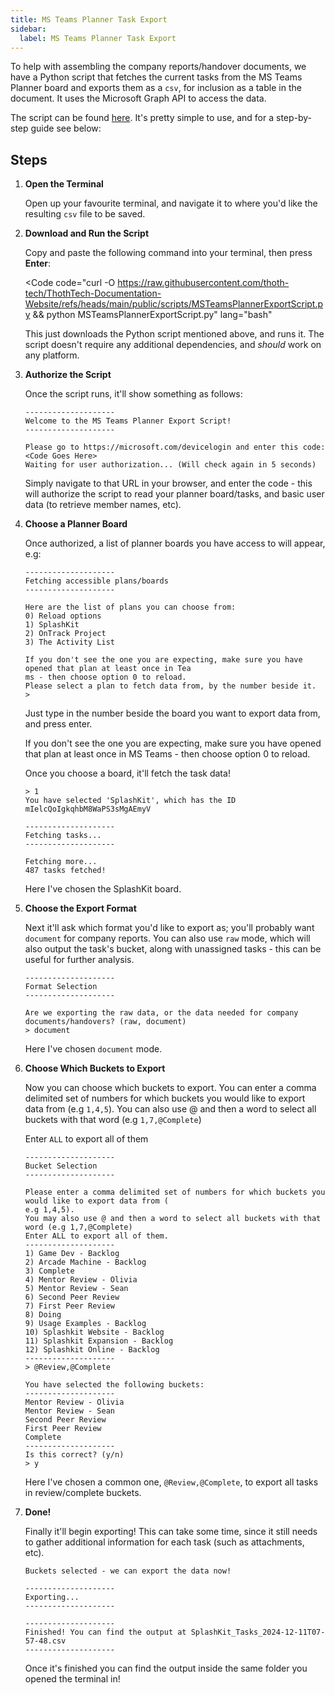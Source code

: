 ```yaml
---
title: MS Teams Planner Task Export
sidebar:
  label: MS Teams Planner Task Export
---
```



To help with assembling the company reports/handover documents, we have a Python script that fetches
the current tasks from the MS Teams Planner board and exports them as a `csv`, for inclusion as a
table in the document. It uses the Microsoft Graph API to access the data.

The script can be found [here](/scripts/MSTeamsPlannerExportScript.py). It's pretty simple to use,
and for a step-by-step guide see below:

## Steps

<Steps>

1. **Open the Terminal**

   Open up your favourite terminal, and navigate it to where you'd like the resulting `csv` file to
   be saved.

2. **Download and Run the Script**

   Copy and paste the following command into your terminal, then press **Enter**:

   <Code
     code="curl -O https://raw.githubusercontent.com/thoth-tech/ThothTech-Documentation-Website/refs/heads/main/public/scripts/MSTeamsPlannerExportScript.py && python MSTeamsPlannerExportScript.py"
     lang="bash"
   ></Code>

   This just downloads the Python script mentioned above, and runs it. The script doesn't require
   any additional dependencies, and _should_ work on any platform.

3. **Authorize the Script**

   Once the script runs, it'll show something as follows:

   ```shell
   --------------------
   Welcome to the MS Teams Planner Export Script!
   --------------------

   Please go to https://microsoft.com/devicelogin and enter this code: <Code Goes Here>
   Waiting for user authorization... (Will check again in 5 seconds)
   ```

   Simply navigate to that URL in your browser, and enter the code - this will authorize the script
   to read your planner board/tasks, and basic user data (to retrieve member names, etc).

4. **Choose a Planner Board**

   Once authorized, a list of planner boards you have access to will appear, e.g:

   ```shell
   --------------------
   Fetching accessible plans/boards
   --------------------

   Here are the list of plans you can choose from:
   0) Reload options
   1) SplashKit
   2) OnTrack Project
   3) The Activity List

   If you don't see the one you are expecting, make sure you have opened that plan at least once in Tea
   ms - then choose option 0 to reload.
   Please select a plan to fetch data from, by the number beside it.
   >
   ```

   Just type in the number beside the board you want to export data from, and press enter.

   If you don't see the one you are expecting, make sure you have opened that plan at least once in
   MS Teams - then choose option 0 to reload.

   Once you choose a board, it'll fetch the task data!

   ```shell
   > 1
   You have selected 'SplashKit', which has the ID mIelcQoIgkqhbM8WaPS3sMgAEmyV

   --------------------
   Fetching tasks...
   --------------------

   Fetching more...
   487 tasks fetched!

   ```

   Here I've chosen the SplashKit board.

5. **Choose the Export Format**

   Next it'll ask which format you'd like to export as; you'll probably want `document` for company
   reports. You can also use `raw` mode, which will also output the task's bucket, along with
   unassigned tasks - this can be useful for further analysis.

   ```shell
   --------------------
   Format Selection
   --------------------

   Are we exporting the raw data, or the data needed for company documents/handovers? (raw, document)
   > document
   ```

   Here I've chosen `document` mode.

6. **Choose Which Buckets to Export**

   Now you can choose which buckets to export. You can enter a comma delimited set of numbers for
   which buckets you would like to export data from (e.g `1,4,5`). You can also use @ and then a
   word to select all buckets with that word (e.g `1,7,@Complete`)

   Enter `ALL` to export all of them

   ```shell
   --------------------
   Bucket Selection
   --------------------

   Please enter a comma delimited set of numbers for which buckets you would like to export data from (
   e.g 1,4,5).
   You may also use @ and then a word to select all buckets with that word (e.g 1,7,@Complete)
   Enter ALL to export all of them.
   --------------------
   1) Game Dev - Backlog
   2) Arcade Machine - Backlog
   3) Complete
   4) Mentor Review - Olivia
   5) Mentor Review - Sean
   6) Second Peer Review
   7) First Peer Review
   8) Doing
   9) Usage Examples - Backlog
   10) Splashkit Website - Backlog
   11) Splashkit Expansion - Backlog
   12) Splashkit Online - Backlog
   --------------------
   > @Review,@Complete

   You have selected the following buckets:
   --------------------
   Mentor Review - Olivia
   Mentor Review - Sean
   Second Peer Review
   First Peer Review
   Complete
   --------------------
   Is this correct? (y/n)
   > y
   ```

   Here I've chosen a common one, `@Review,@Complete`, to export all tasks in review/complete
   buckets.

7. **Done!**

   Finally it'll begin exporting! This can take some time, since it still needs to gather additional
   information for each task (such as attachments, etc).

   ```shell
   Buckets selected - we can export the data now!

   --------------------
   Exporting...
   --------------------

   --------------------
   Finished! You can find the output at SplashKit_Tasks_2024-12-11T07-57-48.csv
   --------------------
   ```

   Once it's finished you can find the output inside the same folder you opened the terminal in!

</Steps>
